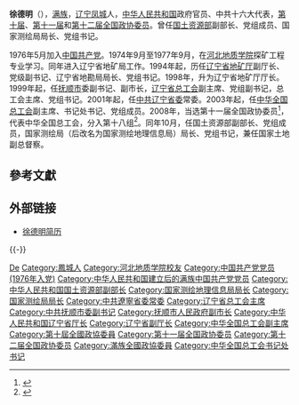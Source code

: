 '''徐德明'''（{{bd|1953年||}}），[[满族|满族]]，[[辽宁省|辽宁]][[凤城市|凤城]]人，[[中华人民共和国|中华人民共和国]]政府官员、中共十六大代表，[[第十届全国政协委员|第十届]]、[[第十一届全国政协委员|第十一届]]和[[第十二届全国政协委员|第十二届全国政协委员]]。曾任[[中华人民共和国国土资源部|国土资源部]]副部长、党组成员、国家测绘局局长、党组书记。

1976年5月加入[[中国共产党|中国共产党]]。1974年9月至1977年9月，在[[河北地质学院|河北地质学院]]探矿工程专业学习。同年进入辽宁省地矿局工作。1994年起，历任[[辽宁省地矿厅|辽宁省地矿厅]]副厅长、党级副书记、辽宁省地勘局局长、党组书记。1998年，升为辽宁省地矿厅厅长。1999年起，任[[抚顺市|抚顺市]]委副书记、副市长，[[辽宁省总工会|辽宁省总工会]]副主席、党组副书记，总工会主席、党组书记。2001年起，任[[中共辽宁省委|中共辽宁省委]]常委。2003年起，任[[中华全国总工会|中华全国总工会]]副主席、书记处书记、党组成员。2008年，当选第十一届全国政协委员<ref>{{cite news|title=第十一届全国政协委员名单|url=http://www.indaa.com.cn/zt/2009qglh/zxzs/200903/t20090303_127573.html|accessdate=2013-04-09|newspaper=新华社北京1月25日电 中国人民政治协商会议第十一届全国委员会委员名单(共2237人，2008年1月25日政协第十届全国委员会常务委员会第二十次会议通过)|date=2008年1月25日|deadurl=yes|archiveurl=https://web.archive.org/web/20130928014403/http://www.indaa.com.cn/zt/2009qglh/zxzs/200903/t20090303_127573.html|archivedate=2013年9月28日|df=}}</ref>，代表中华全国总工会，分入第十八组<ref>{{cite news|title=全国政协信息-徐德明|url=http://www.cppcc.gov.cn/CMS/wylibary/showJcwyxtInfoWylibary.action?tabJcwyxt.guid=11W0005920&wytype=wjwy|accessdate=2013-04-11|newspaper=全国政协委员会|archive-date=2019-06-04|archive-url=https://web.archive.org/web/20190604071018/http://www.cppcc.gov.cn/CMS/wylibary/showJcwyxtInfoWylibary.action?tabJcwyxt.guid=11W0005920&wytype=wjwy|dead-url=no}}</ref>。同年10月，任国土资源部副部长、党组成员，国家测绘局（后改名为国家测绘地理信息局）局长、党组书记，兼任国家土地副总督察。

== 參考文獻 ==
{{Reflist|2}}

== 外部链接 ==
* [http://cpc.people.com.cn/gbzl/html/121000974.html 徐德明简历] {{Wayback|url=http://cpc.people.com.cn/gbzl/html/121000974.html |date=20160304091829 }}

{{-}}
{{start box}}
{{s-gov|prc}}
{{s-before|[[鹿心社|鹿心社]]}}
{{s-title|[[中华人民共和国国土资源部|中华人民共和国国土资源部]]副部长<br />兼[[国家测绘局|国家测绘局]]→[[国家测绘地理信息局|国家测绘地理信息局]]局長|2008年10月－2014年4月}}
{{s-after|[[库热西·买合苏提|库热西·买合苏提]]}}
{{end box}}

{{中华全国总工会第十四届执行委员会}}

{{Authority control}}
{{DEFAULTSORT:Xu徐}}
[[Category:徐姓|De]]
[[Category:鳳城人|Category:鳳城人]]
[[Category:河北地质学院校友|Category:河北地质学院校友]]
[[Category:中国共产党党员_(1976年入党)|Category:中国共产党党员 (1976年入党)]]
[[Category:中华人民共和国建立后的满族中国共产党党员|Category:中华人民共和国建立后的满族中国共产党党员]]
[[Category:中华人民共和国国土资源部副部长|Category:中华人民共和国国土资源部副部长]]
[[Category:国家测绘地理信息局局长|Category:国家测绘地理信息局局长]]
[[Category:国家测绘局局长|Category:国家测绘局局长]]
[[Category:中共遼寧省委常委|Category:中共遼寧省委常委]]
[[Category:辽宁省总工会主席|Category:辽宁省总工会主席]]
[[Category:中共抚顺市委副书记|Category:中共抚顺市委副书记]]
[[Category:抚顺市人民政府副市长|Category:抚顺市人民政府副市长]]
[[Category:中华人民共和国辽宁省厅长|Category:中华人民共和国辽宁省厅长]]
[[Category:辽宁省副厅长|Category:辽宁省副厅长]]
[[Category:中华全国总工会副主席|Category:中华全国总工会副主席]]
[[Category:第十屆全國政協委員|Category:第十屆全國政協委員]]
[[Category:第十一届全国政协委员|Category:第十一届全国政协委员]]
[[Category:第十二届全国政协委员|Category:第十二届全国政协委员]]
[[Category:滿族全國政協委員|Category:滿族全國政協委員]]
[[Category:中华全国总工会书记处书记|Category:中华全国总工会书记处书记]]